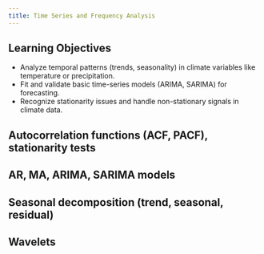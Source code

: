 ```yaml
---
title: Time Series and Frequency Analysis
---
```


## Learning Objectives {.unnumbered}

- Analyze temporal patterns (trends, seasonality) in climate variables like temperature or precipitation.
- Fit and validate basic time-series models (ARIMA, SARIMA) for forecasting.
- Recognize stationarity issues and handle non-stationary signals in climate data.

## Autocorrelation functions (ACF, PACF), stationarity tests

## AR, MA, ARIMA, SARIMA models

## Seasonal decomposition (trend, seasonal, residual)

## Wavelets
